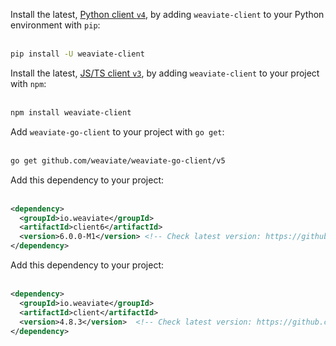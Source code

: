 
<Tabs groupId="languages">
<TabItem value="py" label="Python">

Install the latest, [Python client `v4`](/weaviate/client-libraries/python), by adding `weaviate-client` to your Python environment with `pip`:<br/><br/>

```bash
pip install -U weaviate-client
```

</TabItem>
<TabItem value="js" label="JS/TS">

Install the latest, [JS/TS client `v3`](/weaviate/client-libraries/typescript), by adding `weaviate-client` to your project with `npm`:<br/><br/>

```bash
npm install weaviate-client
```

</TabItem>
<TabItem value="go" label="Go">

Add `weaviate-go-client` to your project with `go get`:<br/><br/>

```bash
go get github.com/weaviate/weaviate-go-client/v5
```

</TabItem>
<TabItem value="java6" label="Java v6 (Beta)">

Add this dependency to your project:<br/><br/>

```xml
<dependency>
  <groupId>io.weaviate</groupId>
  <artifactId>client6</artifactId>
  <version>6.0.0-M1</version> <!-- Check latest version: https://github.com/weaviate/java-client -->
</dependency>
```

</TabItem>
<TabItem value="java" label="Java">

Add this dependency to your project:<br/><br/>

```xml
<dependency>
  <groupId>io.weaviate</groupId>
  <artifactId>client</artifactId>
  <version>4.8.3</version>  <!-- Check latest version: https://github.com/weaviate/java-client -->
</dependency>
```

</TabItem>
</Tabs>

